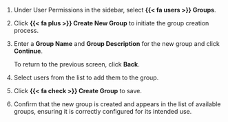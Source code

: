 1. Under User Permissions in the sidebar, select **{{< fa users >}} Groups**.

1. Click **{{< fa plus >}} Create New Group** to initiate the group creation process.

1. Enter a **Group Name** and **Group Description** for the new group and click **Continue**.

    To return to the previous screen, click **Back**.

1. Select users from the list to add them to the group.

1. Click **{{< fa check >}} Create Group** to save.

1. Confirm that the new group is created and appears in the list of available groups, ensuring it is correctly configured for its intended use.